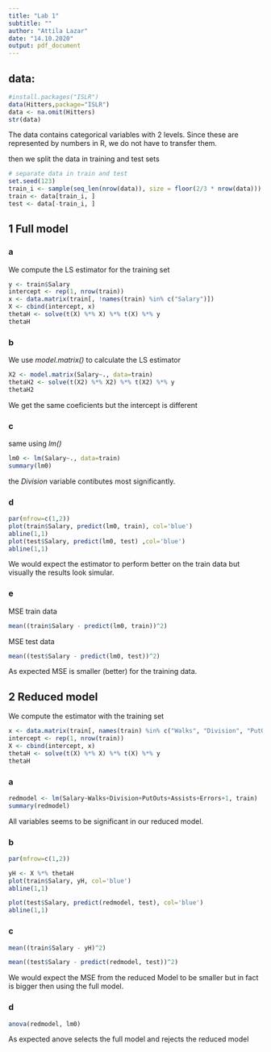 ```yaml
---
title: "Lab 1"
subtitle: ""
author: "Attila Lazar"
date: "14.10.2020"
output: pdf_document
---
```


## data:

```r
#install.packages("ISLR")
data(Hitters,package="ISLR")
data <- na.omit(Hitters)
str(data)
```

The data contains categorical variables with 2 levels. Since these are represented by numbers in R, we do not have to transfer them.

then we split the data in training and test sets

```r

# separate data in train and test
set.seed(123)
train_i <- sample(seq_len(nrow(data)), size = floor(2/3 * nrow(data)))
train <- data[train_i, ]
test <- data[-train_i, ]

```

## 1 Full model

### a

We compute the LS estimator for the training set
```r

y <- train$Salary
intercept <- rep(1, nrow(train))
x <- data.matrix(train[, !names(train) %in% c("Salary")])
X <- cbind(intercept, x)
thetaH <- solve(t(X) %*% X) %*% t(X) %*% y
thetaH
```

### b
We use *model.matrix()* to calculate the LS estimator
```r
X2 <- model.matrix(Salary~., data=train)
thetaH2 <- solve(t(X2) %*% X2) %*% t(X2) %*% y
thetaH2

```
We get the same coeficients but the intercept is different

### c

same using *lm()*
```r
lm0 <- lm(Salary~., data=train)
summary(lm0)

```
the *Division* variable contibutes most significantly.

### d

```r
par(mfrow=c(1,2))
plot(train$Salary, predict(lm0, train), col='blue') 
abline(1,1)
plot(test$Salary, predict(lm0, test) ,col='blue') 
abline(1,1)
```
We would expect the estimator to perform better on the train data but visually the results look simular.

### e 

MSE train data
```r
mean((train$Salary - predict(lm0, train))^2)
```
 
 MSE test data
```r
mean((test$Salary - predict(lm0, test))^2)
```

As expected MSE is smaller (better) for the training data.

## 2 Reduced model

We compute the estimator with the training set
```r
x <- data.matrix(train[, names(train) %in% c("Walks", "Division", "PutOuts", "Assists", "Errors")])
intercept <- rep(1, nrow(train))
X <- cbind(intercept, x)
thetaH <- solve(t(X) %*% X) %*% t(X) %*% y
thetaH
```

### a
```r
redmodel <- lm(Salary~Walks+Division+PutOuts+Assists+Errors+1, train)
summary(redmodel)
```
All variables seems to be significant in our reduced model.

### b

```r
par(mfrow=c(1,2))

yH <- X %*% thetaH
plot(train$Salary, yH, col='blue')
abline(1,1)

plot(test$Salary, predict(redmodel, test), col='blue') 
abline(1,1)

```

### c

```r
mean((train$Salary - yH)^2)
```

```r
mean((test$Salary - predict(redmodel, test))^2)
```

We would expect the MSE from the reduced Model to be smaller but in fact is bigger then using the full model. 

### d

```r
anova(redmodel, lm0)
```
As expected anove selects the full model and rejects the reduced model 
